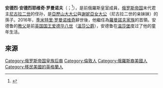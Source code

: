 {{Infobox royalty
| name        = 安德烈·安德烈耶维奇王子
| title       = 羅曼諾夫家族首領（有争议）
| image       = 
| reign       = 2016年12月31日-2021年11月28日（{{age in years and days|2016|12|31|2021|11|28|age=no}}）
| coronation  = 2016年12月31日
| birth_date  = {{Birth date|1923|1|21|df=y}}
| birth_place = {{UK}}[[伦敦|伦敦]]
| death_date  = {{death date and age|2021|11|28|1923|1|21}}
| death_place = {{USA}}[[加利福尼亞州|加利福尼亞州]][[因弗內斯_(加利福尼亞州)|因弗內斯]]
| full name   = 安德烈·安德烈耶維奇·罗曼诺夫
| house       =[[荷尔斯泰因-格托普-罗曼诺夫王朝|荷尔斯泰因-格托普-罗曼诺夫王朝]]
| spouse      = 艾琳娜·多尔内娃<br>凯瑟琳·诺里斯<br>伊内兹·冯·巴赫琳
| issue       = 阿列克謝·安德烈耶維奇王子<br>彼得·安德烈耶維奇王子<br>安德魯·安德烈耶維奇王子
| father      = 安德烈·亞歷山德羅维奇王子
| mother      = 伊莉莎白·鲁佛
|religion=东正教}}
'''安德烈·安德烈耶维奇·罗曼诺夫'''（{{lang-ru|Андрей Андреевич Романов|}}；{{bd|1923年|1月21日<ref name=gotha>{{cite book|title=Almanach de Gotha|publisher=BOYE6|isbn=978 0 9575198 24|page=340|edition=2013|editor=John James}}</ref>|2021年|11月28日|catIdx=Romanov}}<ref>{{Cite web |url=http://imperialhouse.ru/rus/allnews/news/2021/2021-11-29-vechnaya-pamyat-skonchalsya-a-a-romanov-1923-2021.html |title=Скончался А. А. Романов (1923—2021) / Сайт Российского Императорского Дома, 29.11.2021 |access-date=2021-12-05 |archive-date=2021-12-23 |archive-url=https://web.archive.org/web/20211223071728/http://imperialhouse.ru/rus/allnews/news/2021/2021-11-29-vechnaya-pamyat-skonchalsya-a-a-romanov-1923-2021.html }}</ref>），是前俄羅斯皇室成員，[[俄罗斯帝国|俄罗斯帝国]]末代君主[[尼古拉二世_(俄罗斯)|尼古拉二世]]的侄孙，是[[亞歷山大·米哈伊洛維奇大公|亞歷山大大公]]與[[謝妮亞·亞歷山德羅芙娜女大公|謝妮亞女大公]]（尼古拉二世的亲妹妹）的孫子。2016年，[[季米特里·罗曼诺维奇|季米特里·罗曼诺维奇]]辭世後，他繼任為[[羅曼諾夫家族|羅曼諾夫家族]]的首領。安德鲁的[[教父|教父]]是前[[英国国王|英国国王]][[爱德华八世|爱德华八世]]（[[溫莎公爵|溫莎公爵]]），安德鲁在[[温莎堡|温莎堡]]度过了他的童年生活。

==來源==
{{Reflist}}

{{S-start}}
{{S-hou|[[罗曼诺夫王朝|霍爾斯坦-戈托普-罗曼诺夫王朝]]|1923年|1月21日|||[[奥尔登堡王朝|奥尔登堡王朝]]}}
{{S-pre}}
{{S-bef|before=季米特里·罗曼诺维奇·罗曼诺夫|as=罗曼诺夫王朝首領}}
{{S-ttl|title={{link-en|俄羅斯皇位繼承者列表|Line of succession to the Russian throne|俄羅斯皇位繼承順序}}<br/>（有爭議）|years=第1位}}
{{S-aft|after=阿列克谢·阿列克谢耶维奇·罗曼诺夫}}
{{S-end}}
{{歐洲人物小作品}}
{{DEFAULTSORT: Romanov, Andrew}}
[[Category:俄罗斯帝国皇族后裔|Category:俄罗斯帝国皇族后裔]]
[[Category:倫敦人|Category:倫敦人]]
[[Category:俄羅斯裔美國人|Category:俄羅斯裔美國人]]
[[Category:移民美國的英格蘭人|Category:移民美國的英格蘭人]]